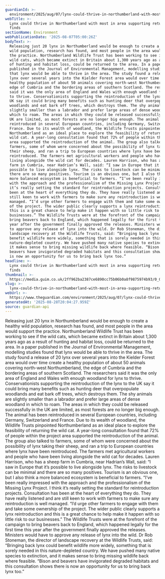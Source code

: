```yaml
---
guardianId: >-
  environment/2025/aug/07/lynx-could-thrive-in-northumberland-with-most-in-area-supporting-return-study-finds
webTitle: >-
  Lynx could thrive in Northumberland with most in area supporting return, study
  finds
sectionName: Environment
webPublicationDate: '2025-08-07T05:00:26Z'
bodyText: >-
  Releasing just 20 lynx in Northumberland would be enough to create a healthy
  wild population, research has found, and most people in the area would support
  the practice. Northumberland Wildlife Trust has been working to see if the
  wild cats, which became extinct in Britain about 1,300 years ago as a result
  of hunting and habitat loss, could be returned to the area. In a paper
  published in the Journal of Environmental Management, modelling studies found
  that lynx would be able to thrive in the area. The study found a release of 20
  lynx over several years into the Kielder Forest area would over time create a
  healthy population of about 50 animals covering north-west Northumberland, the
  edge of Cumbria and the bordering areas of southern Scotland. The researchers
  said it was the only area of England and Wales with enough woodland for lynx
  to thrive. Conservationists supporting the reintroduction of the lynx to the
  UK say it could bring many benefits such as hunting deer that overpopulate
  woodlands and eat bark off trees, which destroys them. The shy animals are
  slightly smaller than a labrador and prefer large areas of dense woodland in
  which to roam. The areas in which they could be released successfully in the
  UK are limited, as most forests are no longer big enough. The animal has been
  reintroduced in several European countries, including Germany, Switzerland and
  France. Due to its wealth of woodland, the Wildlife Trusts pinpointed
  Northumberland as an ideal place to explore the feasibility of returning the
  wild cat. A year-long consultation found that 72% of people within the project
  area supported the reintroduction of the animal. The group also talked to
  farmers, some of whom were concerned about the possibility of lynx taking
  their sheep, and ran a trip to European countries where lynx have been
  reintroduced. The farmers met agricultural workers and people who have been
  living alongside the wild cat for decades. Lauren Harrison, who has a sheep
  farm in Cumbria, near Hadrian’s Wall, said: “I saw in Europe that it’s
  possible to live alongside lynx. The risks to livestock can be minimal and
  there are so many positives. Tourism is an obvious one, but I also think a
  more balanced ecosystem is beneficial to farmers. “I’ve been really impressed
  with the approach and the professionalism of the Missing Lynx Project. I think
  it’s really setting the standard for reintroduction projects. Consultation has
  been at the heart of everything they do. They have really listened and are
  still keen to work with farmers to make sure any reintroduction is well
  managed. “I’d urge other farmers to engage with them and take some ownership
  of the project. The wider public clearly supports a lynx reintroduction and
  this is a great chance to help make it happen with so little risk to our
  businesses.” The Wildlife Trusts were at the forefront of the campaign to
  bring beavers back to England, which happened legally for the first time this
  year after the government finally approved the releases. Ministers would have
  to approve any release of lynx into the wild. Dr Rob Stoneman, the director of
  landscape recovery at the Wildlife Trusts, said: “Bringing back lynx could
  benefit wildlife more widely, something that is sorely needed in this
  nature-depleted country. We have pushed many native species to extinction, and
  it makes sense to bring missing wildlife back where feasible. “Bison and
  beavers have invigorated degraded habitats and this consultation shows there
  is now an opportunity for us to bring back lynx too.”
headline: >-
  Lynx could thrive in Northumberland with most in area supporting return, study
  finds
thumbnail: >-
  https://media.guim.co.uk/2ff962ba2387ce6890cc75b06b0a8f9875974b93/0_0_4332_3465/500.jpg
slug: >-
  lynx-could-thrive-in-northumberland-with-most-in-area-supporting-return-study-finds
webUrl: >-
  https://www.theguardian.com/environment/2025/aug/07/lynx-could-thrive-in-northumberland-with-most-in-area-supporting-return-study-finds
generatedAt: '2025-08-28T20:04:27.959Z'
source: guardian-api
---
```

Releasing just 20 lynx in Northumberland would be enough to create a healthy wild population, research has found, and most people in the area would support the practice. Northumberland Wildlife Trust has been working to see if the wild cats, which became extinct in Britain about 1,300 years ago as a result of hunting and habitat loss, could be returned to the area. In a paper published in the Journal of Environmental Management, modelling studies found that lynx would be able to thrive in the area. The study found a release of 20 lynx over several years into the Kielder Forest area would over time create a healthy population of about 50 animals covering north-west Northumberland, the edge of Cumbria and the bordering areas of southern Scotland. The researchers said it was the only area of England and Wales with enough woodland for lynx to thrive. Conservationists supporting the reintroduction of the lynx to the UK say it could bring many benefits such as hunting deer that overpopulate woodlands and eat bark off trees, which destroys them. The shy animals are slightly smaller than a labrador and prefer large areas of dense woodland in which to roam. The areas in which they could be released successfully in the UK are limited, as most forests are no longer big enough. The animal has been reintroduced in several European countries, including Germany, Switzerland and France. Due to its wealth of woodland, the Wildlife Trusts pinpointed Northumberland as an ideal place to explore the feasibility of returning the wild cat. A year-long consultation found that 72% of people within the project area supported the reintroduction of the animal. The group also talked to farmers, some of whom were concerned about the possibility of lynx taking their sheep, and ran a trip to European countries where lynx have been reintroduced. The farmers met agricultural workers and people who have been living alongside the wild cat for decades. Lauren Harrison, who has a sheep farm in Cumbria, near Hadrian’s Wall, said: “I saw in Europe that it’s possible to live alongside lynx. The risks to livestock can be minimal and there are so many positives. Tourism is an obvious one, but I also think a more balanced ecosystem is beneficial to farmers. “I’ve been really impressed with the approach and the professionalism of the Missing Lynx Project. I think it’s really setting the standard for reintroduction projects. Consultation has been at the heart of everything they do. They have really listened and are still keen to work with farmers to make sure any reintroduction is well managed. “I’d urge other farmers to engage with them and take some ownership of the project. The wider public clearly supports a lynx reintroduction and this is a great chance to help make it happen with so little risk to our businesses.” The Wildlife Trusts were at the forefront of the campaign to bring beavers back to England, which happened legally for the first time this year after the government finally approved the releases. Ministers would have to approve any release of lynx into the wild. Dr Rob Stoneman, the director of landscape recovery at the Wildlife Trusts, said: “Bringing back lynx could benefit wildlife more widely, something that is sorely needed in this nature-depleted country. We have pushed many native species to extinction, and it makes sense to bring missing wildlife back where feasible. “Bison and beavers have invigorated degraded habitats and this consultation shows there is now an opportunity for us to bring back lynx too.”
